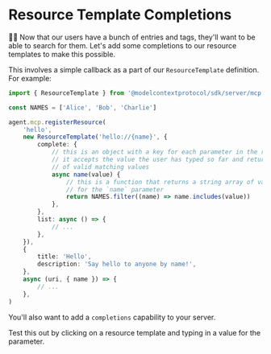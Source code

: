 # Resource Template Completions

👨‍💼 Now that our users have a bunch of entries and tags, they'll want to be able
to search for them. Let's add some completions to our resource templates to
make this possible.

This involves a simple callback as a part of our `ResourceTemplate` definition.
For example:

```ts lines=8-17
import { ResourceTemplate } from '@modelcontextprotocol/sdk/server/mcp.js'

const NAMES = ['Alice', 'Bob', 'Charlie']

agent.mcp.registerResource(
	'hello',
	new ResourceTemplate('hello://{name}', {
		complete: {
			// this is an object with a key for each parameter in the resource template
			// it accepts the value the user has typed so far and returns a string array
			// of valid matching values
			async name(value) {
				// this is a function that returns a string array of valid matching values
				// for the `name` parameter
				return NAMES.filter((name) => name.includes(value))
			},
		},
		list: async () => {
			// ...
		},
	}),
	{
		title: 'Hello',
		description: 'Say hello to anyone by name!',
	},
	async (uri, { name }) => {
		// ...
	},
)
```

You'll also want to add a `completions` capability to your server.

Test this out by clicking on a resource template and typing in a value for the
parameter.
